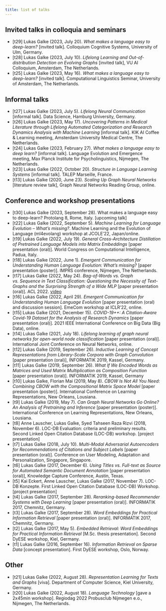 ```yaml
---
title: list of talks
---
```


## Invited talks in colloquia and seminars

- [t29] Lukas Galke (2023, July 20). *What makes a language easy to deep-learn?* [invited talk]. Colloquium Cognitive Systems, University of Ulm, Germany.
- [t28] Lukas Galke (2023, July 10). *Lifelong Learning and Out-of-distribution Detection on Evolving Graphs* [invited talk], VU AI Colloquium, Amsterdam, The Netherlands.
- [t25] Lukas Galke (2023, May 16). *What makes a language easy to deep-learn?* [invited talk]. Computational Linguistics Seminar, University of Amsterdam, The Netherlands.

## Informal talks

- [t27] Lukas Galke (2023, July 5). *Lifelong Neural Communication* [informal talk]. Data Science, Hamburg University, Germany.
- [t26] Lukas Galke (2023, May 17). *Uncovering Patterns in Medical Literature through Lifelong Automated Categorization and Research Dynamics Analysis with Machine Learning* [informal talk]. KIK AI Coffee & Learning meeting, Amsterdam University Medical Centre, The Netherlands.
- [t24] Lukas Galke (2023, February 27). *What makes a language easy to deep learn?* [informal talk]. Language Evolution and Emergence meeting, Max Planck Institute for Psycholinguistics, Nijmegen, The Netherlands.
- [t23] Lukas Galke (2022, October 20). *Structure in Language Learning Systems* [informal talk]. TALEP Marseille, France.
- [t13] Lukas Galke (2020, June 23). *Scaling Up Graph Neural Networks* [literature review talk], Graph Neural Networks Reading Group, online.

## Conference and workshop presentations

- [t30] Lukas Galke (2023, September 28). What makes a language easy to deep-learn? Protolang 8, Rome, Italy. [upcoming talk]
- [t22] Lukas Galke (2022, September 5). *Machine Learning for Language Evolution -- What's missing?*. Machine Learning and the Evolution of Language (ml4evolang) workshop at JCOLE'22, Japan/online.
- [t19] Lukas Galke (2022, July 19). *General Cross-Architecture Distillation of Pretrained Language Models into Matrix Embeddings* [paper presentation (oral)]. World Congress on Computational Intelligence, Padua, Italy.
- [t18] Lukas Galke (2022, June 1). *Emergent Communication for Understanding Human Language Evolution: What’s missing?* [paper presentation (poster)]. IMPRS conference, Nijmegen, The Netherlands.
- [t17] Lukas Galke (2022, May 24). *Bag-of-Words vs. Graph vs. Sequence in Text Classification: Questioning the Necessity of Text-Graphs and the Surprising Strength of a Wide MLP* [paper presentation (oral)]. ACL 2022. [video](https://doi.org/10.48448/09t2-ck98)
- [t16] Lukas Galke (2022, April 29). *Emergent Communication for Understanding Human Language Evolution* [paper presentation (oral) and discussion session]. EmeCom workshop at ICLR'22, online.
- [t15] Lukas Galke (2021, December 15). *COVID-19++: A Citation-Aware Covid-19 Dataset for the Analysis of Research Dynamics* [paper presentation (oral)]. 2021 IEEE International Conference on Big Data (Big Data), online.
- [t14] Lukas Galke (2021, July 18). *Lifelong learning of graph neural networks for open-world node classification* [paper presentation (oral)]. International Joint Conference on Neural Networks, online.
- [t12] Lukas Galke (2019, September 26). *Inductive Learning of Concept Representations from Library-Scale Corpora with Graph Convolution* [paper presentation (oral)], INFORMATIK 2019, Kassel, Germany.
- [t11] Lukas Galke (2019, September 26). *What If We Encoded Words as Matrices and Used Matrix Multiplication as Composition Function* [paper presentation (oral)]. INFORMATIK 2019, Kassel, Germany
- [t10] Lukas Galke, Florian Mai (2019, May 8). *CBOW Is Not All You Need: Combining CBOW with the Compositional Matrix Space Model* [paper presentation (poster)]. International Conference on Learning Representations, New Orleans, Lousiana.
- [t9] Lukas Galke (2019, May 7). *Can Graph Neural Networks Go Online? An Analysis of Pretraining and Inference* [paper presentation (poster)]. International Conference on Learning Representations, New Orleans, Lousiana.
- [t8] Anne Lauscher, Lukas Galke, Syed Tahseen Raza Rizvi (2018, November 6). LOC-DB Evaluation: criteria and preliminary results. Second Linked Open Citation Database (LOC-DB) workshop. [project presentation]
- [t7] Lukas Galke (2018, July 10). *Multi-Modal Adversarial Autoencoders for Recommendations of Citations and Subject Labels* [paper presentation (oral)]. Conference on User Modeling, Adaptation and Personalization, Singapore, Singapore.
- [t6] Lukas Galke (2017, December 6). *Using Titles vs. Full-text as Source for Automated Semantic Document Annotation* [paper presentation (oral)], Knowledge Capture Conference, Austin, Texas.
- [t5] Kai Eckert, Anne Lauscher, Lukas Galke (2017, November 7). LOC-DB Konzepte. First Linked Open Citation Database (LOC-DB) Workshop. [project presentation]
- [t4] Lukas Galke (2017, September 28). *Reranking-based Recommender Systems with Deep Learning* [paper presentation (oral)]. INFORMATIK 2017, Chemnitz, Germany.
- [t3] Lukas Galke (2017, September 28). *Word Embeddings for Practical Information Retrieval* [paper presentation (oral)]. INFORMATIK 2017, Chemnitz, Germany.
- [t2] Lukas Galke (2017, May 5). *Embedded Retrieval: Word Embeddings for Practical Information Retrieval* [M.Sc. thesis presentation]. Second DyESE workshop, Kiel, Germany.
- [t1] Lukas Galke (2016, September 16). *Information Retrieval on Sparse Data* [concept presentation]. First DyESE workshop, Oslo, Norway.

## Other

- [t21] Lukas Galke (2022, August 28). *Representation Learning for Texts and Graphs* [viva]. Department of Computer Science, Kiel University, Germany.
- [t20] Lukas Galke (2022, August 18). *Language Technology* [gave a 2x45min workshop]. Regiodag 2022 Probusclub Nijmegen e.o., Nijmegen, The Netherlands.
